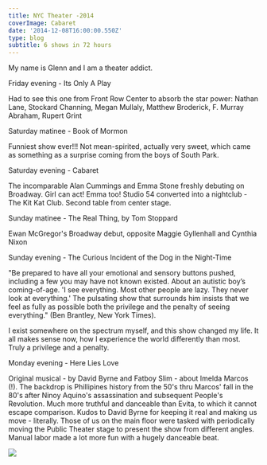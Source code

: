 ---
title: NYC Theater -2014
coverImage: Cabaret
date: '2014-12-08T16:00:00.550Z'
type: blog
subtitle: 6 shows in 72 hours
---

My name is Glenn and I am a theater addict.

Friday evening - Its Only A Play
<p>Had to see this one from Front Row Center to absorb the star power: 
Nathan Lane, Stockard Channing, Megan Mullaly, Matthew Broderick, F. Murray Abraham, Rupert Grint</p>
<p></p>
Saturday matinee - Book of Mormon
<p>Funniest show ever!!! Not mean-spirited, actually very sweet, which came as something as a surprise coming from the boys of South Park. </p>
<p></p>
Saturday evening - Cabaret
<p>The incomparable Alan Cummings and Emma Stone freshly debuting on Broadway. Girl can act! Emma too!
Studio 54 converted into a nightclub - The Kit Kat Club. Second table from center stage.</p>
<p></p>
Sunday matinee - The Real Thing, by Tom Stoppard
<p>Ewan McGregor's Broadway debut, opposite Maggie Gyllenhall and Cynthia Nixon</p>
<p></p>
Sunday evening - The Curious Incident of the Dog in the Night-Time
<p>"Be prepared to have all your emotional and sensory buttons pushed, including a few you may have not known existed. About an autistic boy’s coming-of-age.
'I see everything. Most other people are lazy. They never look at everything.' 
The pulsating show that surrounds him insists that we feel as fully as possible both the privilege and the penalty of seeing everything." (Ben Brantley, New York Times). 

I exist somewhere on the spectrum myself, and this show changed my life. It all makes sense now, how I experience the world differently than most. Truly a privilege and a penalty.</p>
<p></p>
Monday evening - Here Lies Love
<p>Original musical - by David Byrne and Fatboy Slim - about Imelda Marcos (!).
The backdrop is Phillipines history from the 50's thru Marcos' fall in the 80's after Ninoy Aquino's assassination and subsequent People's Revolution. Much more truthful and danceable than Evita, to which it cannot escape comparison. Kudos to David Byrne for keeping it real and making us move - literally. Those of us on the main floor were tasked with periodically moving the Public Theater stage to present the show from different angles. Manual labor made a lot more fun with a hugely danceable beat.</p>

<Image src="David_Byrne_HLL"  />
